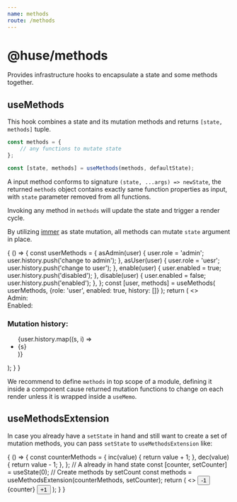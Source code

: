 ```yaml
---
name: methods
route: /methods
---
```



# @huse/methods

Provides infrastructure hooks to encapsulate a state and some methods together.

## useMethods

This hook combines a state and its mutation methods and returns `[state, methods]` tuple.

```javascript
const methods = {
    // any functions to mutate state
};

const [state, methods] = useMethods(methods, defaultState);
```

A input method conforms to signature `(state, ...args) => newState`, the returned `methods` object contains exactly same function properties as input, with `state` parameter removed from all functions.

Invoking any method in `methods` will update the state and trigger a render cycle.

By utilizing [immer](https://www.npmjs.com/package/immer) as state mutation, all methods can mutate `state` argument in place.

<Playground>
    {
        () => {
            const userMethods = {
                asAdmin(user) {
                    user.role = 'admin';
                    user.history.push('change to admin');
                },
                asUser(user) {
                    user.role = 'uesr';
                    user.history.push('change to user');
                },
                enable(user) {
                    user.enabled = true;
                    user.history.push('disabled');
                },
                disable(user) {
                    user.enabled = false;
                    user.history.push('enabled');
                },
            };
            const [user, methods] = useMethods(
                userMethods,
                {role: 'user', enabled: true, history: []}
            );
            return (
                <>
                    <div>
                        Admin: <Switch checked={user.role === 'admin'} onChange={user.role === 'admin' ? methods.asUser : methods.asAdmin} />
                    </div>
                    <div>
                        Enabled: <Switch checked={user.enabled} onChange={user.enabled ? methods.disable : methods.enable} />
                    </div>
                    <h3>Mutation history:</h3>
                    <ul>
                        {user.history.map((s, i) => <li key={i}>{s}</li>)}
                    </ul>
                </>
            );
        }
    }
</Playground>

We recommend to define `methods` in top scope of a module, defining it inside a component cause returned mutation functions to change on each render unless it is wrapped inside a `useMemo`.

## useMethodsExtension

In case you already have a `setState` in hand and still want to create a set of mutation methods, you can pass `setState` to `useMethodsExtension` like:

<Playground>
    {
        () => {
            const counterMethods = {
                inc(value) {
                    return value + 1;
                },
                dec(value) {
                    return value - 1;
                },
            };
            // A already in hand state
            const [counter, setCounter] = useState(0);
            // Create methods by setCount
            const methods = useMethodsExtension(counterMethods, setCounter);
            return (
                <>
                    <Button onClick={methods.dec}>-1</Button>
                    <span style={{display: 'inline-block', width: '4ch', textAlign: 'center', margin: '0 20px'}}>{counter}</span>
                    <Button onClick={methods.inc}>+1</Button>
                </>
            );
        }
    }
</Playground>

